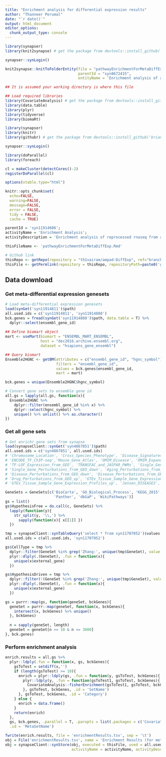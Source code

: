 ```yaml
---
title: "Enrichment analysis for differential expression results"
author: "Thanneer Perumal"
date: "`r date()`"
output: html_document
editor_options: 
  chunk_output_type: console
---
```

```r
library(synapser)
library(knit2synapse) # get the package from devtools::install_github('Sage-Bionetworks/knit2synapse')

synapser::synLogin()

knit2synapse::knitToFolderEntity(file = "pathwayEnrichmentForMetaDiffExp.Rmd",
                                 parentId = "syn8672415",
                                 entityName = 'Enrichment analysis of all (meta) differentialy expressed genes')
```

```r
## It is assumed your working directory is where this file

## Load required libraries
library(CovariateAnalysis) # get the package from devtools::install_github('th1vairam/CovariateAnalysis$dev')
library(data.table)
library(plyr)
library(tidyverse)
library(biomaRt)

library(synapser)
library(knitr)
library(githubr) # get the package from devtools::install_github('brian-bot/githubr')

synapser::synLogin()

library(doParallel)
library(foreach)

cl = makeCluster(detectCores()-2)
registerDoParallel(cl)

options(xtable.type="html")

knitr::opts_chunk$set(
  echo=FALSE,
  warning=FALSE,
  message=FALSE,
  error = FALSE,
  tidy = FALSE,
  cache = TRUE)
```

```r
parentId = 'syn11914606';
activityName = 'Enrichment Analysis';
activityDescription = 'Enrichment analysis of reprocessed rnaseq from all 7 brain regions';

thisFileName <- 'pathwayEnrichmentForMetaDiffExp.Rmd'

# Github link
thisRepo <- getRepo(repository = "th1vairam/ampad-DiffExp", ref="branch", refName='geneLevelAnalysis')
thisFile <- getPermlink(repository = thisRepo, repositoryPath=paste0('gene_level_analysis/',thisFileName))
```

## Data download
### Get meta-differential expression genesets
```r
# Load meta-differential expression genesets
load(synGet('syn11914811')$path)
all.used.ids = c('syn11914811', 'syn11914808')
bck.genes = fread(synGet('syn11914808')$path, data.table = T) %>%
  dplyr::select(ensembl_gene_id)
  
## Define biomart object
mart <- useMart(biomart = "ENSEMBL_MART_ENSEMBL", 
                host = "dec2016.archive.ensembl.org", 
                dataset = "hsapiens_gene_ensembl")

## Query biomart
Ensemble2HGNC <- getBM(attributes = c("ensembl_gene_id", "hgnc_symbol"),
                       filters = "ensembl_gene_id", 
                       values = bck.genes$ensembl_gene_id,
                       mart = mart)

bck.genes = unique(Ensemble2HGNC$hgnc_symbol)

# Convert gene sets to ensemble gene id
all.gs = lapply(all.gs, function(x){
  Ensemble2HGNC %>%
    dplyr::filter(ensembl_gene_id %in% x) %>%
    dplyr::select(hgnc_symbol) %>%
    unique() %>% unlist() %>% as.character()
})
```

### Get all gene sets
```r
# Get enrichr gene sets from synapse
load(synapseClient::synGet('syn4867851')$path)
all.used.ids = c('syn4867851', all.used.ids)
# 'Chromosome_Location', 'Cross_Species_Phenotype', 'Disease_Signatures_from_GEO_down', 'Disease_Signatures_from_GEO_up',
# 'ENCODE_TF_ChIP-seq','Mouse_Gene_Atlas', 'OMIM_Disease', 'OMIM_Expanded', 'TargetScan_microRNA',
# 'TF-LOF_Expression_from_GEO', 'TRANSFAC_and_JASPAR_PWMs', 'Single_Gene_Perturbations_from_GEO_up',
# 'Single_Gene_Perturbations_from_GEO_down', 'Aging_Perturbations_from_GEO_down', 'Aging_Perturbations_from_GEO_up', 
# 'Disease_Perturbations_from_GEO_down', 'Disease_Perturbations_from_GEO_up', 'DrugMatrix', 'Drug_Perturbations_from_GEO_down',
# 'Drug_Perturbations_from_GEO_up', 'GTEx_Tissue_Sample_Gene_Expression_Profiles_down',
# 'GTEx_Tissue_Sample_Gene_Expression_Profiles_up', 'Jensen_DISEASES', 'RNA-Seq_Disease_Gene_and_Drug_Signatures_from_GEO'

GeneSets = GeneSets[c('BioCarta', 'GO_Biological_Process', 'KEGG_2015', 'Reactome', 
                      'Panther', 'dbGaP', 'WikiPathways')]
gs = list()
gs$HypothesisFree = do.call(c, GeneSets) %>%
  lapply(function(y){
    str_split(y, '\\,') %>% 
      sapply(function(x){ x[[1]] })
  })

tmp = synapseClient::synTableQuery('select * from syn11707052')$values
all.used.ids = c(all.used.ids, 'syn11707052')

gs$CellType = tmp %>%
  dplyr::filter(GeneSet %in% grep('Zhang:', unique(tmp$GeneSet), value = T)) %>%
  plyr::dlply(.(GeneSet), .fun = function(x){
    unique(x$external_gene)
  })

gs$HypothesisDriven = tmp %>%
  dplyr::filter(!(GeneSet %in% grep('Zhang:', unique(tmp$GeneSet), value = T))) %>%
  plyr::dlply(.(GeneSet), .fun = function(x){
    unique(x$external_gene)
  })

gs = purrr::map(gs, function(geneSet, bckGenes){
  geneSet = purrr::map(geneSet, function(x, bckGenes){
    intersect(x, bckGenes) %>% unique()
  }, bckGenes)
  
  n = sapply(geneSet, length)
  geneSet = geneSet[n >= 10 & n <= 3000]
}, bck.genes)
```

### Perform enrichment analysis
```r
enrich.results = all.gs %>%
  plyr::ldply(.fun = function(x, gs, bckGenes){
    gsToTest = setdiff(x,'')
    if (length(gsToTest) >= 10){
      enrich = plyr::ldply(gs, .fun = function(y, gsToTest, bckGenes){
        plyr::ldply(y, .fun = function(gsToTest1, gsToTest, bckGenes){
          CovariateAnalysis::fisherEnrichment(gsToTest1, gsToTest, bckGenes)
        }, gsToTest, bckGenes, .id = 'SetName')
      }, gsToTest, bckGenes, .id = 'Category')
    } else {
      enrich = data.frame()
    }
    return(enrich)
  }, 
  gs, bck.genes, .parallel = T, .paropts = list(.packages = c('CovariateAnalysis', 'plyr', 'dplyr','data.table')),
  .id = 'MetaSetName')

fwrite(enrich.results, file = 'enrichmentResults.tsv', sep = '\t')
obj = File('enrichmentResults.tsv', name = 'Enrichment Results (for meta differential expression)', parentId = parentId)
obj = synapseClient::synStore(obj, executed = thisFile, used = all.used.ids, 
                              activityName = activityName, activityDescription = activityDescription)
```
